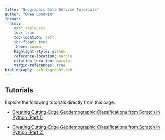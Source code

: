 ```yaml
---
title: "Geographic Data Service Tutorials"
author: "Owen Goodwin"
format:
  html:
    css: style.css
    toc: true
    toc-location: left
    toc-float: true
    theme: cosmo
    highlight-style: github
    reference-location: margin
    citation-location: margin
    margin-references: true
bibliography: bibliography.bib
---
```


## Tutorials 

Explore the following tutorials directly from this page:

- [Creating Cutting-Edge Geodemographic Classifications from Scratch in Python (Part 1)](tutorials/1_geodemographic_example_withcorr.ipynb)

- [Creating Cutting-Edge Geodemographic Classifications from Scratch in Python (Part 2)](tutorials/2_test.ipynb)



